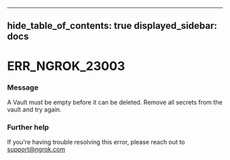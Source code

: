 

---
hide_table_of_contents: true
displayed_sidebar: docs
---


# ERR_NGROK_23003

### Message
A Vault must be empty before it can be deleted. Remove all secrets from the vault and try again.

<ErrorDetails />



### Further help
If you're having trouble resolving this error, please reach out to [support@ngrok.com](mailto:support@ngrok.com?subject=Help%20with%20ERR_NGROK_23003)


